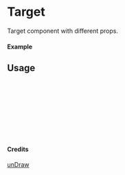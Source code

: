 
<Meta of={Target} title="unDraw/Target" />

# Target

Target component with different props.

#### Example

<Canvas of={Target.Primary} />

## Usage

```ts
import { Target } from "yadl-ui";

const Example = () => {
  return (
      <Target />
  );
};

export default Example;
```

#### Credits
[unDraw](https://undraw.co/illustrations)
